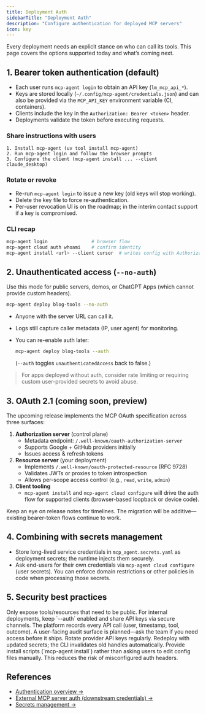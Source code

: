 ```yaml
---
title: Deployment Auth
sidebarTitle: "Deployment Auth"
description: "Configure authentication for deployed MCP servers"
icon: key
---
```


Every deployment needs an explicit stance on who can call its tools. This page covers the options supported today and what’s coming next.

## 1. Bearer token authentication (default)

- Each user runs `mcp-agent login` to obtain an API key (`lm_mcp_api_*`).
- Keys are stored locally (`~/.config/mcp-agent/credentials.json`) and can also be provided via the `MCP_API_KEY` environment variable (CI, containers).
- Clients include the key in the `Authorization: Bearer <token>` header.
- Deployments validate the token before executing requests.

### Share instructions with users

```
1. Install mcp-agent (uv tool install mcp-agent)
2. Run mcp-agent login and follow the browser prompts
3. Configure the client (mcp-agent install ... --client claude_desktop)
```

### Rotate or revoke

- Re-run `mcp-agent login` to issue a new key (old keys will stop working).
- Delete the key file to force re-authentication.
- Per-user revocation UI is on the roadmap; in the interim contact support if a key is compromised.

### CLI recap

```bash
mcp-agent login                # browser flow
mcp-agent cloud auth whoami    # confirm identity
mcp-agent install <url> --client cursor  # writes config with Authorization header
```

## 2. Unauthenticated access (`--no-auth`)

Use this mode for public servers, demos, or ChatGPT Apps (which cannot provide custom headers).

```bash
mcp-agent deploy blog-tools --no-auth
```

- Anyone with the server URL can call it.
- Logs still capture caller metadata (IP, user agent) for monitoring.
- You can re-enable auth later:

  ```bash
  mcp-agent deploy blog-tools --auth
  ```

  (`--auth` toggles `unauthenticatedAccess` back to false.)

> For apps deployed without auth, consider rate limiting or requiring custom user-provided secrets to avoid abuse.

## 3. OAuth 2.1 (coming soon, preview)

The upcoming release implements the MCP OAuth specification across three surfaces:

1. **Authorization server** (control plane)  
   - Metadata endpoint: `/.well-known/oauth-authorization-server`  
   - Supports Google + GitHub providers initially  
   - Issues access & refresh tokens
2. **Resource server** (your deployment)  
   - Implements `/.well-known/oauth-protected-resource` (RFC 9728)  
   - Validates JWTs or proxies to token introspection  
   - Allows per-scope access control (e.g., `read`, `write`, `admin`)
3. **Client tooling**  
   - `mcp-agent install` and `mcp-agent cloud configure` will drive the auth flow for supported clients (browser-based loopback or device code).

Keep an eye on release notes for timelines. The migration will be additive—existing bearer-token flows continue to work.

## 4. Combining with secrets management

- Store long-lived service credentials in `mcp_agent.secrets.yaml` as deployment secrets; the runtime injects them securely.
- Ask end-users for their own credentials via `mcp-agent cloud configure` (user secrets). You can enforce domain restrictions or other policies in code when processing those secrets.

## 5. Security best practices

<AccordionGroup>
  <Accordion title="Least privilege">
    Only expose tools/resources that need to be public. For internal deployments, keep `--auth` enabled and share API keys via secure channels.
  </Accordion>
  <Accordion title="Audit logs">
    The platform records every API call (user, timestamp, tool, outcome). A user-facing audit surface is planned—ask the team if you need access before it ships.
  </Accordion>
  <Accordion title="Secret rotation">
    Rotate provider API keys regularly. Redeploy with updated secrets; the CLI invalidates old handles automatically.
  </Accordion>
  <Accordion title="Client distribution">
    Provide install scripts (`mcp-agent install`) rather than asking users to edit config files manually. This reduces the risk of misconfigured auth headers.
  </Accordion>
</AccordionGroup>

## References

- [Authentication overview →](/cloud/authentication/overview)
- [External MCP server auth (downstream credentials) →](/cloud/authentication/external-mcp-auth)
- [Secrets management →](/cloud/mcp-agent-cloud/manage-secrets)
